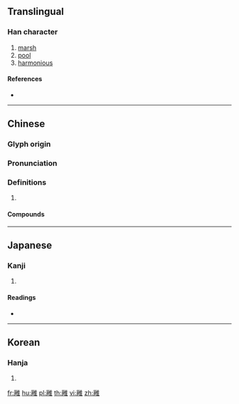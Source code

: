 {{character info/new}}
==Translingual==

===Han character===
{{Han char|rn=172|rad=隹|as=10|sn=18|four=20714|canj=VUOG|ids=⿰邕隹}}

# [[marsh]]
# [[pool]]
# [[harmonious]]

====References====
* {{Han ref|kx=1369.010|dkj=42123|dj=1875.010|hdz=64108.030|uh=96DD|ud=38621|bh=F175|bd=61813}}

----

==Chinese==
{{zh-forms|s=雍}}
{{attention|zh|is the simplified form correct?}}

===Glyph origin===
{{Han etym}}

===Pronunciation===
{{zh-pron
|m=yōng
|c=jung1
|mc=y
|oc=y
|cat=
}}

===Definitions===
{{zh-hanzi}}

# {{rfdef|zh}}

====Compounds====
{{zh-der|肅雝|雝雝}}

----

==Japanese==

===Kanji===
{{ja-kanji|grade=|rs=隹10}}

# {{defn|lang=ja|sort=隹10}}

====Readings====
* {{ja-readings|on=[[よう]] (yō), [[ゆ]] (yu)|kun=[[やわらぐ]] (yawaragu)}}

----

==Korean==

===Hanja===
{{ko-hanja|hangeul=옹|eumhun=|rv=ong|mr=ong|y=ong}}

# {{defn|lang=ko|sort=隹10}}

[[fr:雝]]
[[hu:雝]]
[[pl:雝]]
[[th:雝]]
[[vi:雝]]
[[zh:雝]]